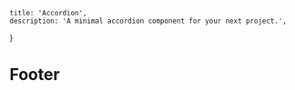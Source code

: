     title: 'Accordion',
    description: 'A minimal accordion component for your next project.',
}

# Footer

<ComponentPreview path="components/accordion/MinimalAccordion" usingFramer />

